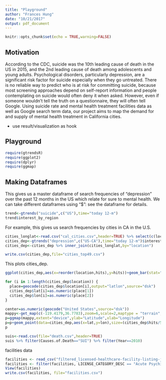 ```yaml
---
title: "Playground"
author: "Frances Hung"
date: "10/21/2017"
output: pdf_document
---
```


```r
knitr::opts_chunk$set(echo = TRUE,warning=FALSE)
```
## Motivation

According to the CDC, suicide was the 10th leading cause of death in the US in 2015, and the 2nd leading cause of death among adolescents and young adults. Psychological disorders, particularly depression, are a significant risk factor for suicide especially when they go untreated. There is no reliable way to predict who is at risk for committing suicide, because most screening approaches depend on self-report information and people contemplating on suicide would often deny it when asked. However, even if someone wouldn't tell the truth on a questionnaire, they will often tell Google. Using suicide rate and mental health treatment facilities data as well as Google search term data, our project aims to map the demand for and supply of mental health treatment in California cities.

- use result/visualization as hook

## Playground


```r
require(gtrendsR)
require(ggplot2)
require(dplyr)
require(ggmap)
```

## Making Dataframes

This gives us a master dataframe of search frequencies of “depression” over the past 12 months in the US which relate for sure to mental health. We can take different dataframes using "$": see the dataframe for details.

```r
trend<-gtrends("suicide",c("US"),time="today 12-m")
trend$interest_by_region
```

For example, this gives us search frequencies by cities in CA in the U.S.

```r
cities_longlat<-read.csv("cal_cities.csv",header=TRUE) %>% select(c(location,Latitude,Longitude))
cities_dep<-gtrends("depression",c("US-CA"),time="today 12-m")$interest_by_city
cities_dep<-cities_dep %>% inner_join(cities_longlat,by="location")

write.csv(cities_dep,file="cities_top49.csv")
```

This plots cities_dep.

```r
ggplot(cities_dep,aes(x=reorder(location,hits),y=hits))+geom_bar(stat="identity")+theme(axis.text.x = element_text(angle = 90, hjust = 1))
```
```r

for (i in 1:length(cities_dep$location)) {
  place=geocode(cities_dep$location[i],output="latlon",source="dsk")
  cities_dep$lat[i]=as.numeric(place[1])
  cities_dep$lon[i]=as.numeric(place[2])
}
```

```r
center=as.numeric(geocode("United States",source="dsk"))
mappy<-get_map(c(-119.4179,36.7783),zoom=6,scale=2,maptype = "terrain",source="google")
p=ggmap(mappy,extent="device",ylab="Latitude",xlab="Longitude")
p=p+geom_point(data=cities_dep,aes(x=lat,y=lon),size=(cities_dep$hits/50)^2)
p
```


```r
suis<-read.csv(file="death.csv",header=TRUE)
suis %>% filter(Causes.of.Death=="SUI") %>% filter(Year==2010)
```


facilities data
```r
facilities <- read_csv("filtered_licensed-healthcare-facility-listing-june-30-2017.csv")
facilities <- filter(facilities, LICENSE_CATEGORY_DESC == "Acute Psychiatric Hospital"|LICENSE_CATEGORY_DESC == "Psychiatric Health Facility" | LICENSE_CATEGORY_DESC =="Psychology Clinic")
View(facilities)
write.csv(facilities, file="facilities.csv")
```


